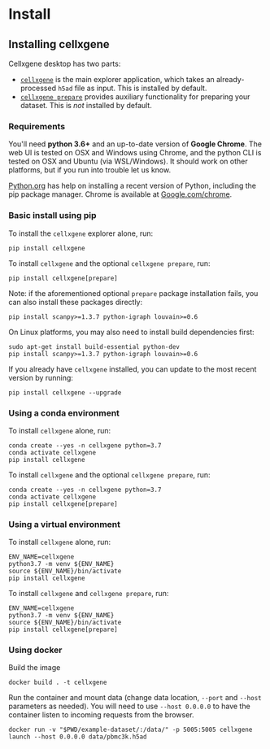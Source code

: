 # Install

## Installing cellxgene

Cellxgene desktop has two parts:

* [`cellxgene`](launch.md) is the main explorer application, which takes an already-processed `h5ad` file as input. This is installed by default.
* [`cellxgene prepare`](install.md) provides auxiliary functionality for preparing your dataset. This is _not_ installed by default.

### Requirements

You'll need **python 3.6+** and an up-to-date version of **Google Chrome**. The web UI is tested on OSX and Windows using Chrome, and the python CLI is tested on OSX and Ubuntu \(via WSL/Windows\). It should work on other platforms, but if you run into trouble let us know.

[Python.org](https://www.python.org/downloads/) has help on installing a recent version of Python, including the pip package manager. Chrome is available at [Google.com/chrome](https://google.com/chrome).

### Basic install using pip

To install the `cellxgene` explorer alone, run:

```text
pip install cellxgene
```

To install `cellxgene` and the optional `cellxgene prepare`, run:

```text
pip install cellxgene[prepare]
```

Note: if the aforementioned optional `prepare` package installation fails, you can also install these packages directly:

```text
pip install scanpy>=1.3.7 python-igraph louvain>=0.6
```

On Linux platforms, you may also need to install build dependencies first:

```text
sudo apt-get install build-essential python-dev
pip install scanpy>=1.3.7 python-igraph louvain>=0.6
```

If you already have `cellxgene` installed, you can update to the most recent version by running:

```text
pip install cellxgene --upgrade
```

### Using a conda environment

To install `cellxgene` alone, run:

```text
conda create --yes -n cellxgene python=3.7
conda activate cellxgene
pip install cellxgene
```

To install `cellxgene` and the optional `cellxgene prepare`, run:

```text
conda create --yes -n cellxgene python=3.7
conda activate cellxgene
pip install cellxgene[prepare]
```

### Using a virtual environment

To install `cellxgene` alone, run:

```text
ENV_NAME=cellxgene
python3.7 -m venv ${ENV_NAME}
source ${ENV_NAME}/bin/activate
pip install cellxgene
```

To install `cellxgene` and `cellxgene prepare`, run:

```text
ENV_NAME=cellxgene
python3.7 -m venv ${ENV_NAME}
source ${ENV_NAME}/bin/activate
pip install cellxgene[prepare]
```

### Using docker

Build the image

```text
docker build . -t cellxgene
```

Run the container and mount data \(change data location, `--port` and `--host` parameters as needed\). You will need to use `--host 0.0.0.0` to have the container listen to incoming requests from the browser.

```text
docker run -v "$PWD/example-dataset/:/data/" -p 5005:5005 cellxgene launch --host 0.0.0.0 data/pbmc3k.h5ad
```

